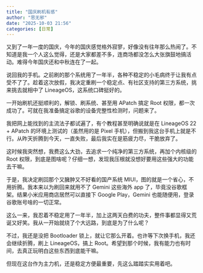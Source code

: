 ```yaml
---
title: "国庆刷机有感"
author: "思无邪"
date: "2025-10-03 21:56"
categories: [日常]
---
```


又到了一年一度的国庆，今年的国庆感觉格外寂寥，好像没有往年那么热闹了。不知道是我一个人这么觉得，还是大家都差不多，连商场都没怎么大张旗鼓地搞活动。难得今年国庆还和中秋连在了一起。

说回我的手机。之前刷的那个系统用了一年半，各种不稳定的小毛病终于让我有点受不了了。趁着这次放假，我决定重刷一个稳定点、有社区支持的第三方系统，挑来挑去就相中了 LineageOS，这系统口碑挺好的。

一开始刷机还挺顺利的，解锁、刷系统、甚至用 APatch 搞定 Root 权限，都一次成功了。可就在我准备搞定谷歌的设备完整性检测时，问题来了。

我把网上能找到的主流法子都试遍了，有个教程甚至明确说就是在 LineageOS 22 + APatch 的环境上测试的（虽然用的是 Pixel 手机），但搬到我这台手机上就是不行。从昨天折腾到今天，一直失败，最后我实在是筋疲力尽，干脆放弃了。

这时候我突然想，我费这么大劲，去追求一个纯净的第三方系统，再加个内核级的 Root 权限，到底是图啥呢？仔细一想，发现我压根就没想好要用这些强大的功能去干嘛。

于是，我决定刷回那个又臃肿又不好看的国产系统 MIUI，图的就是一个省心，不用折腾。我本来以为刷回来就用不了 Gemini 这些海外 app 了，毕竟没谷歌框架。结果小米应用商店居然可以直接下 Google Play，Gemini 也能随便用，登录谷歌账号啥的一切正常。

这么一来，我忍着不稳定用了一年半，加上这两天白费的功夫，整件事都显得又荒诞又好笑。我从一开始就绕了个大远路，到底是为了什么呢？

不过，我还是没把 Bootloader 锁上，就让它那么开着。也许等下次换手机，我还会继续折腾，刷上 LineageOS，搞上 Root。希望到那个时候，我有能力也有时间，去真正玩明白这些东西到底能干嘛。

但现在这台作为主力机，还是稳定方便最重要，先这么踏踏实实用着吧。